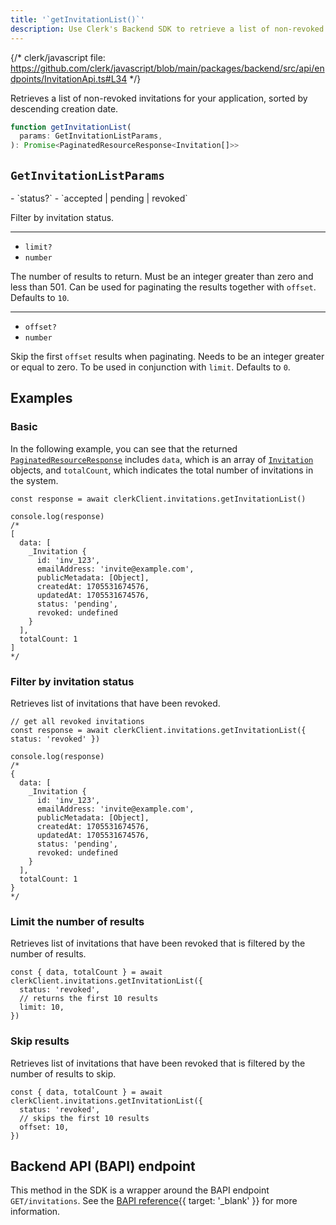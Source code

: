 ```yaml
---
title: '`getInvitationList()`'
description: Use Clerk's Backend SDK to retrieve a list of non-revoked invitations for your application.
---
```


{/* clerk/javascript file: https://github.com/clerk/javascript/blob/main/packages/backend/src/api/endpoints/InvitationApi.ts#L34 */}

Retrieves a list of non-revoked invitations for your application, sorted by descending creation date.

```ts
function getInvitationList(
  params: GetInvitationListParams,
): Promise<PaginatedResourceResponse<Invitation[]>>
```

## `GetInvitationListParams`

<Properties>
  - `status?`
  - `accepted | pending | revoked`

  Filter by invitation status.

  ---

  - `limit?`
  - `number`

  The number of results to return. Must be an integer greater than zero and less than 501. Can be used for paginating the results together with `offset`. Defaults to `10`.

  ---

  - `offset?`
  - `number`

  Skip the first `offset` results when paginating. Needs to be an integer greater or equal to zero. To be used in conjunction with `limit`. Defaults to `0`.
</Properties>

## Examples

### Basic

In the following example, you can see that the returned [`PaginatedResourceResponse`](/docs/references/backend/types/paginated-resource-response) includes `data`, which is an array of [`Invitation`](/docs/references/backend/types/backend-invitation) objects, and `totalCount`, which indicates the total number of invitations in the system.

```tsx
const response = await clerkClient.invitations.getInvitationList()

console.log(response)
/*
[
  data: [
    _Invitation {
      id: 'inv_123',
      emailAddress: 'invite@example.com',
      publicMetadata: [Object],
      createdAt: 1705531674576,
      updatedAt: 1705531674576,
      status: 'pending',
      revoked: undefined
    }
  ],
  totalCount: 1
]
*/
```

### Filter by invitation status

Retrieves list of invitations that have been revoked.

```tsx
// get all revoked invitations
const response = await clerkClient.invitations.getInvitationList({ status: 'revoked' })

console.log(response)
/*
{
  data: [
    _Invitation {
      id: 'inv_123',
      emailAddress: 'invite@example.com',
      publicMetadata: [Object],
      createdAt: 1705531674576,
      updatedAt: 1705531674576,
      status: 'pending',
      revoked: undefined
    }
  ],
  totalCount: 1
}
*/
```

### Limit the number of results

Retrieves list of invitations that have been revoked that is filtered by the number of results.

```tsx
const { data, totalCount } = await clerkClient.invitations.getInvitationList({
  status: 'revoked',
  // returns the first 10 results
  limit: 10,
})
```

### Skip results

Retrieves list of invitations that have been revoked that is filtered by the number of results to skip.

```tsx
const { data, totalCount } = await clerkClient.invitations.getInvitationList({
  status: 'revoked',
  // skips the first 10 results
  offset: 10,
})
```

## Backend API (BAPI) endpoint

This method in the SDK is a wrapper around the BAPI endpoint `GET/invitations`. See the [BAPI reference](/docs/reference/backend-api/tag/Invitations#operation/ListInvitations){{ target: '_blank' }} for more information.
